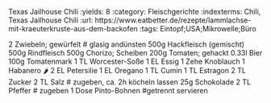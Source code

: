 Texas Jailhouse Chili
:yields: 8
:category: Fleischgerichte
:indexterms: Chili, Texas Jailhouse Chili
:url: https://www.eatbetter.de/rezepte/lammlachse-mit-kraeuterkruste-aus-dem-backofen
:tags: Eintopf;USA;Mikrowelle;Büro

2 Zwiebeln; gewürfelt
# glasig andünsten
500g   Hackfleisch (gemischt)
500g   Rindfleisch
500g   Chorizo; Scheiben
200g   Tomaten; gehackt
0.33l  Bier
100g   Tomatenmark
1 TL   Worcester-Soße
1 EL   Essig
1 Zehe Knoblauch
1      Habanero 🌶️
2 EL   Petersilie
1 EL   Oregano
1 TL   Cumin
1 TL   Estragon
2 TL   Zucker
2 TL   Salz
# zugeben, ca. 2h köcheln lassen
25g  Schokolade
2 TL Pfeffer
# zugeben
1 Dose Pinto-Bohnen
#getrennt servieren

